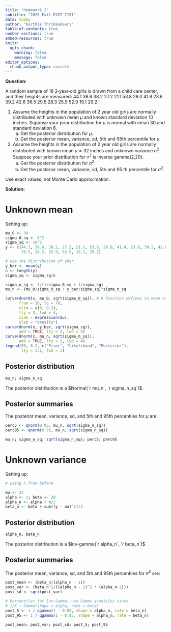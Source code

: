 ```yaml
---
title: "Homework 2"
subtitle: "2025 Fall EXST 7151"
date: today
author: "Karthik Thrikkadeeri"
table-of-contents: true
number-sections: true
embed-resources: true
knitr:
  opts_chunk: 
    warning: false
    message: false
editor_options: 
  chunk_output_type: console
---
```


**Question:** 

A random sample of 18 2‐year‐old girls is drawn from a child care center, and their heights are measured: 44.1 38.6 38.2 27.2 21.1 53.8 28.0 41.8 23.6 39.2 42.6 36.5 29.5 28.3 25.9
52.9 19.1 29.2

1. Assume the heights in the population of 2 year old girls are normally distributed with unknown mean $\mu$ and known standard deviation 10 inches. Suppose your prior distribution for $\mu$ is normal with mean 30 and standard deviation 6.  
    a. Get the posterior distribution for $\mu$.  
    b. Get the posterior mean, variance, sd, 5th and 95th percentile for $\mu$.

1. Assume the heights in the population of 2 year old girls are normally distributed with known mean $\mu = 32$ inches and unknown variance $\sigma^2$. Suppose your prior distribution for $\sigma^2$ is inverse gamma(2,20).  
    a. Get the posterior distribution for $\sigma^2$.  
    b. Get the posterior mean, variance, sd, 5th and 95 th percentile for $\sigma^2$.

Use exact values, not Monte Carlo approximation.

**Solution:**

# Unknown mean

Setting up:

```r
mu_0 <- 30
sigma_0_sq <- 6^2
sigma_sq <- 10^2
y <- c(44.1, 38.6, 38.2, 27.2, 21.1, 53.8, 28.0, 41.8, 23.6, 39.2, 42.6, 36.5, 
       29.5, 28.3, 25.9, 52.9, 19.1, 29.2)

# use the distribution of ybar
y_bar <- mean(y)
n <- length(y)
sigma_sq <- sigma_sq/n

sigma_n_sq <- 1/(1/sigma_0_sq + 1/sigma_sq)
mu_n <- (mu_0/sigma_0_sq + y_bar/sigma_sq)*sigma_n_sq

curve(dnorm(x, mu_0, sqrt(sigma_0_sq)), # R function defines in mean and sd, not mean and var
      from = 10, to = 70,
      ylim = c(0, 0.2),
      lty = 3, lwd = 4, 
      xlab = expression(mu),
      ylab = "density")
curve(dnorm(x, y_bar, sqrt(sigma_sq)),
      add = TRUE, lty = 2, lwd = 4)
curve(dnorm(x, mu_n, sqrt(sigma_n_sq)),
      add = TRUE, lty = 1, lwd = 4)
legend(50, 0.2, c("Prior", "Likelihood", "Posterior"),
       lty = 3:1, lwd = 3)
```

## Posterior distribution

```r
mu_n; sigma_n_sq
```

The posterior distribution is a $Normal(`r mu_n`, `r sigma_n_sq`)$.

## Posterior summaries

The posterior mean, variance, sd, and 5th and 95th percentiles for $\mu$ are:

```r
perc5 <- qnorm(0.05, mu_n, sqrt(sigma_n_sq))
perc95 <- qnorm(0.95, mu_n, sqrt(sigma_n_sq))

mu_n; sigma_n_sq; sqrt(sigma_n_sq); perc5; perc95
```

# Unknown variance

Setting up:

```r
# using n from before

mu <- 32
alpha <- 2; beta <- 20
alpha_n <- alpha + n/2
beta_n <- beta + sum((y - mu)^2)/2
```

## Posterior distribution

```r
alpha_n; beta_n
```

The posterior distribution is a $inv-gamma(`r alpha_n`, `r beta_n`)$.

## Posterior summaries

The posterior mean, variance, sd, and 5th and 95th percentiles for $\sigma^2$ are:

```r
post_mean <- (beta_n/(alpha_n - 1))
post_var <- (beta_n^2/((alpha_n - 1)^2 * (alpha_n-2)))
post_sd <- sqrt(post_var)

# Percentiles for Inv-Gamma: use Gamma quantiles since 
# 1/X ~ Gamma(shape = alpha, rate = beta)
post_5 <- 1 / qgamma(1 - 0.05, shape = alpha_n, rate = beta_n)
post_95 <- 1 / qgamma(1 - 0.95, shape = alpha_n, rate = beta_n)

post_mean; post_var; post_sd; post_5; post_95
```
